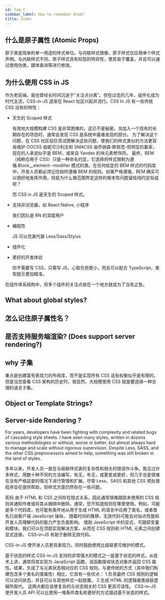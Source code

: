 ```yaml
---
id: faq-7
sidebar_label: How to remember Atom?
title: Index
---
```


## 什么是原子属性 (Atomic Props)

原子类是简单的单一用途的样式单位。与内联样式很像，原子样式仅应用单个样式声明。与内联样式不同，原子样式具有较低的特异性，使其易于覆盖，并且可以通过使用伪类，媒体查询等进行修改。

## 为什么使用 CSS in JS

作为老前端，我也曾经长时间沉迷于“关注点分离”。但在过去的几年，组件化成为时代主流，CSS-in-JS 逐渐在 React 社区兴起并流行。CSS In JS 有一些传统 CSS 没有的特性：

- 天生的 Scoped 样式

  有效地大规模构建 CSS 是非常困难的，这已不是秘密。当加入一个现有的长期存在的项目时，通常会发现 CSS 是系统中最难发现的部分。
  为了解决这个问题，在 CSS 社区投巨资试图解决这些问题，使我们的样式类似的方法更容易维护 OOCSS 由妮可沙利文和 SMACSS 由乔纳森·斯努克-但明显的赢家，现在的人来说似乎是 BEM，或来自 Yandex 的块元素修饰符。
  最终，BEM（纯粹应用于 CSS）只是一种命名约定，它选择将样式限制为遵循.Block\_\_element--modifier 模式的类。在任何给定的 BEM 样式的代码库中，开发人员都必须记住始终遵循 BEM 的规则。如果严格遵循，BEM 确实可以很好地发挥作用，但是为什么像范围界定这样的根本性问题留给纯约定俗成呢？

  而 CSS in JS 是天生的 Scoped 样式。

- 支持非浏览器，如 React Native, 小程序

  我们团队是 RN 的深度用户

- 编程性

  JS 可以完美代替 Less/Sass/Stylus

- 组件化

- 更好的开发体验

  你不需要写 CSS，只需写 JS，心智负担更小，而且可以配合 TypeScript，类型提示更加精准。

在组件体系结构中，将多个组件的关注点放在一个地方就成为了当务之急。

## What about global styles?

## 怎么记住原子属性名？

## 是否支持服务端渲染? (Does support server rendering?)

## why 子集

重点是创建富有表现力的布局库，而不是实现所有 CSS 这些权衡似乎是有限的，但是当您查看 CSS 架构的历史时，很显然，大规模使用 CSS 就是要选择一种合理的语言子集。

## Object or Template Strings?

## Server-side Rendering ?

For years, developers have been fighting with complexity and related bugs of cascading style sheets. I have seen many styles, written in dozens various methodologies or without, worse or better, but almost always hard to manage and scale without rigorous supervision. Despite Less, SASS, and the other CSS preprocessors aimed to help, something was still broken in the land of styles.

多年以来，开发人员一直在与级联样式表的复杂性和相关的错误作斗争。我见过许多样式，用数十种不同的方法编写，有无，有无，或更差或更好，但几乎总是很难在没有严格监督的情况下进行管理和扩展。尽管 Less，SASS 和其他 CSS 预处理程序旨在提供帮助，但样式方面仍然存在一些问题。

死码
由于 HTML 和 CSS 之间存在隐式关系，因此通常很难跟踪未使用的 CSS 规则并通知作者或将其从捆绑中删除。通常，您不知道规则在哪里使用。例如，可能是多个代码库，也可能有条件地从用于生成 HTML 的语言中应用了类名，或者类名已由客户端 JavaScript 操纵。
随着时间的推移，无效代码可能会对站点性能和开发人员理解代码的能力产生负面影响。
借助 JavaScript 中的显式，可跟踪变量和模块，我们可以在顶部实现解决方案，从而在 CSS 规则和 HTML 元素之间创建显式连接。
CSS-in-JS 有助于删除无效代码。

CSS-in-JS 使开发人员更具表现力，同时鼓励使用比级联更可维护的模式。

基于状态的样式
CSS-in-JS 支持的非常强大的模式之一是基于状态的样式。从技术上讲，通常将其实现为 JavaScript 函数，该函数接收状态对象并返回 CSS 属性。结果，生成了与元素状态相对应的 CSS 规则。与更传统的方式（其中我们构建包含多个类名的类属性）相比，它具有一些优点： 1.负责最终 CSS 规则的逻辑可以访问状态，并且可以与其他样式一起放置。 2.生成 HTML 的逻辑被类级联逻辑所取代。
这两点都应该使复杂的与状态相关的 CSS 更具可读性。
CSS-in-JS 使开发人员 API 可以比使用一堆条件类名称更好的方式描述基于状态的样式。
